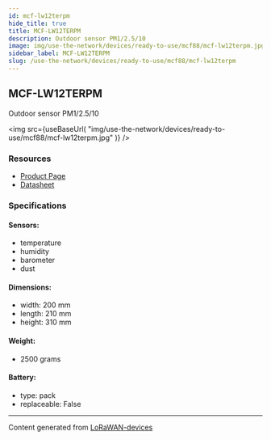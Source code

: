 ```yaml
---
id: mcf-lw12terpm
hide_title: true
title: MCF-LW12TERPM
description: Outdoor sensor PM1/2.5/10
image: img/use-the-network/devices/ready-to-use/mcf88/mcf-lw12terpm.jpg
sidebar_label: MCF-LW12TERPM
slug: /use-the-network/devices/ready-to-use/mcf88/mcf-lw12terpm
---
```



## MCF-LW12TERPM

Outdoor sensor PM1/2.5/10

<img
  src={useBaseUrl(
    "img/use-the-network/devices/ready-to-use/mcf88/mcf-lw12terpm.jpg"
  )}
/>

### Resources

- [Product Page](https://enginko.com/en/solutions/mcf-lw12terpm/)
- [Datasheet](https://enginko.com/wp-content/uploads/2020/09/MCF-LW12TERPM.pdf)

### Specifications

#### Sensors:

- temperature
- humidity
- barometer
- dust

#### Dimensions:

- width: 200 mm
- length: 210 mm
- height: 310 mm

#### Weight:

- 2500 grams

#### Battery:

- type: pack
- replaceable: False

---

Content generated from
[LoRaWAN-devices](https://github.com/TheThingsNetwork/lorawan-devices)
